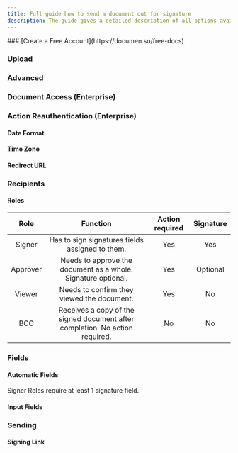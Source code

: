 ```yaml
---
title: Full guide how to send a document out for signature
description: The guide gives a detailed description of all options availible when sending out a document for signing.
---
```



<Steps>
### [Create a Free Account](https://documen.so/free-docs)

### Upload

### Advanced

### Document Access (Enterprise)

### Action Reauthentication (Enterprise)

#### Date Format

#### Time Zone

#### Redirect URL

### Recipients

#### Roles

|   Role   |                                   Function                                   | Action required | Signature |
| :------: | :--------------------------------------------------------------------------: | :-------------: | :-------: |
|  Signer  |               Has to sign signatures fields assigned to them.                |       Yes       |    Yes    |
| Approver |        Needs to approve the document as a whole. Signature optional.         |       Yes       | Optional  |
|  Viewer  |                  Needs to confirm they viewed the document.                  |       Yes       |    No     |
|   BCC    | Receives a copy of the signed document after completion. No action required. |       No        |    No     |

### Fields

#### Automatic Fields

Signer Roles require at least 1 signature field.

#### Input Fields

### Sending

#### Signing Link

</Steps>
